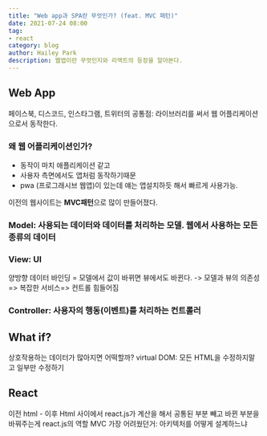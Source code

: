 ```yaml
---
title: "Web app과 SPA란 무엇인가? (feat. MVC 패턴)"
date: 2021-07-24 08:00
tag:
- react
category: blog
author: Hailey Park
description: 웹앱이란 무엇인지와 리액트의 등장을 알아본다.
---
```


## Web App

페이스북, 디스코드, 인스타그램, 트위터의 공통점: 라이브러리를 써서 웹 어플리케이션으로서 동작한다. 

### 왜 웹 어플리케이션인가?

- 동작이 마치 애플리케이션 같고
- 사용자 측면에서도 앱처럼 동작하기때문
- pwa (프로그래시브 웹앱)이 있는데 얘는 앱설치하듯 해서 빠르게 사용가능. 

이전의 웹사이트는 **MVC패턴**으로 많이 만들어졌다. 
### Model: 사용되는 데이터와 데이터를 처리하는 모델. 웹에서 사용하는 모든 종류의 데이터

### View: UI
양방향 데이터 바인딩 = 모델에서 값이 바뀌면 뷰에서도 바뀐다. -> 모델과 뷰의 의존성 => 복잡한 서비스=> 컨트롤 힘들어짐
### Controller: 사용자의 행동(이벤트)를 처리하는 컨트롤러

## What if?
상호작용하는 데이터가 많아지면 어떡할까?
virtual DOM: 모든 HTML을 수정하지말고 일부만 수정하기

## React
이전 html - 이후 Html 사이에서 react.js가 계산을 해서 공통된 부분 빼고 바뀐 부분을 바꿔주는게 react.js의 역할
MVC 가장 어려웠던거: 아키텍처를 어떻게 설계하느냐
